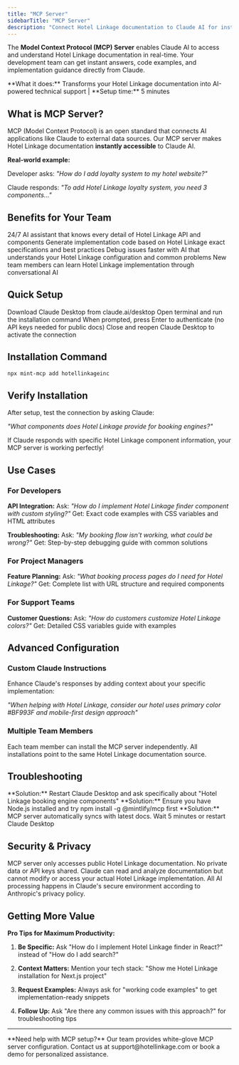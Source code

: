 ```yaml
---
title: "MCP Server"
sidebarTitle: "MCP Server"
description: "Connect Hotel Linkage documentation to Claude AI for instant technical support and code generation"
---
```


The **Model Context Protocol (MCP) Server** enables Claude AI to access and understand Hotel Linkage documentation in real-time. Your development team can get instant answers, code examples, and implementation guidance directly from Claude.

<Note>
**What it does:** Transforms your Hotel Linkage documentation into AI-powered technical support | **Setup time:** 5 minutes
</Note>

## What is MCP Server?

MCP (Model Context Protocol) is an open standard that connects AI applications like Claude to external data sources. Our MCP server makes Hotel Linkage documentation **instantly accessible** to Claude AI.

**Real-world example:**

Developer asks: *"How do I add loyalty system to my hotel website?"*

Claude responds: *"To add Hotel Linkage loyalty system, you need 3 components..."*

## Benefits for Your Team

<CardGroup cols={1}>
  <Card title="Instant Technical Support" icon="headset">
    24/7 AI assistant that knows every detail of Hotel Linkage API and components
  </Card>
  
  <Card title="Code Generation" icon="code">
    Generate implementation code based on Hotel Linkage exact specifications and best practices
  </Card>
  
  <Card title="Troubleshooting" icon="wrench">
    Debug issues faster with AI that understands your Hotel Linkage configuration and common problems
  </Card>
  
  <Card title="Learning Accelerator" icon="graduation-cap">
    New team members can learn Hotel Linkage implementation through conversational AI
  </Card>
</CardGroup>

## Quick Setup

<Steps>
  <Step title="Install Claude Desktop">
    Download Claude Desktop from claude.ai/desktop
  </Step>
  
  <Step title="Run MCP Installation">
    Open terminal and run the installation command
  </Step>
  
  <Step title="Authenticate">
    When prompted, press Enter to authenticate (no API keys needed for public docs)
  </Step>
  
  <Step title="Restart Claude">
    Close and reopen Claude Desktop to activate the connection
  </Step>
</Steps>

## Installation Command

```bash
npx mint-mcp add hotellinkageinc
```

## Verify Installation

After setup, test the connection by asking Claude:

*"What components does Hotel Linkage provide for booking engines?"*

If Claude responds with specific Hotel Linkage component information, your MCP server is working perfectly!

## Use Cases

### For Developers

**API Integration:**
Ask: *"How do I implement Hotel Linkage finder component with custom styling?"*
Get: Exact code examples with CSS variables and HTML attributes

**Troubleshooting:**
Ask: *"My booking flow isn't working, what could be wrong?"*
Get: Step-by-step debugging guide with common solutions

### For Project Managers

**Feature Planning:**
Ask: *"What booking process pages do I need for Hotel Linkage?"*
Get: Complete list with URL structure and required components

### For Support Teams

**Customer Questions:**
Ask: *"How do customers customize Hotel Linkage colors?"*
Get: Detailed CSS variables guide with examples

## Advanced Configuration

### Custom Claude Instructions

Enhance Claude's responses by adding context about your specific implementation:

*"When helping with Hotel Linkage, consider our hotel uses primary color #BF993F and mobile-first design approach"*

### Multiple Team Members

Each team member can install the MCP server independently. All installations point to the same Hotel Linkage documentation source.

## Troubleshooting

<CardGroup cols={1}>
  <Card title="Claude doesn't recognize Hotel Linkage" icon="question-circle">
    **Solution:** Restart Claude Desktop and ask specifically about "Hotel Linkage booking engine components"
  </Card>
  
  <Card title="Installation command fails" icon="terminal">
    **Solution:** Ensure you have Node.js installed and try npm install -g @mintlify/mcp first
  </Card>
  
  <Card title="Outdated responses" icon="refresh">
    **Solution:** MCP server automatically syncs with latest docs. Wait 5 minutes or restart Claude Desktop
  </Card>
</CardGroup>

## Security & Privacy

<CardGroup cols={1}>
  <Card title="Public Documentation Only" icon="shield-check">
    MCP server only accesses public Hotel Linkage documentation. No private data or API keys shared.
  </Card>
  
  <Card title="Read-Only Access" icon="eye">
    Claude can read and analyze documentation but cannot modify or access your actual Hotel Linkage implementation.
  </Card>
  
  <Card title="Local Processing" icon="cpu">
    All AI processing happens in Claude's secure environment according to Anthropic's privacy policy.
  </Card>
</CardGroup>

## Getting More Value

**Pro Tips for Maximum Productivity:**

1. **Be Specific:** Ask "How do I implement Hotel Linkage finder in React?" instead of "How do I add search?"

2. **Context Matters:** Mention your tech stack: "Show me Hotel Linkage installation for Next.js project"

3. **Request Examples:** Always ask for "working code examples" to get implementation-ready snippets

4. **Follow Up:** Ask "Are there any common issues with this approach?" for troubleshooting tips

---

<Info>
**Need help with MCP setup?** Our team provides white-glove MCP server configuration. Contact us at support@hotellinkage.com or book a demo for personalized assistance.
</Info>